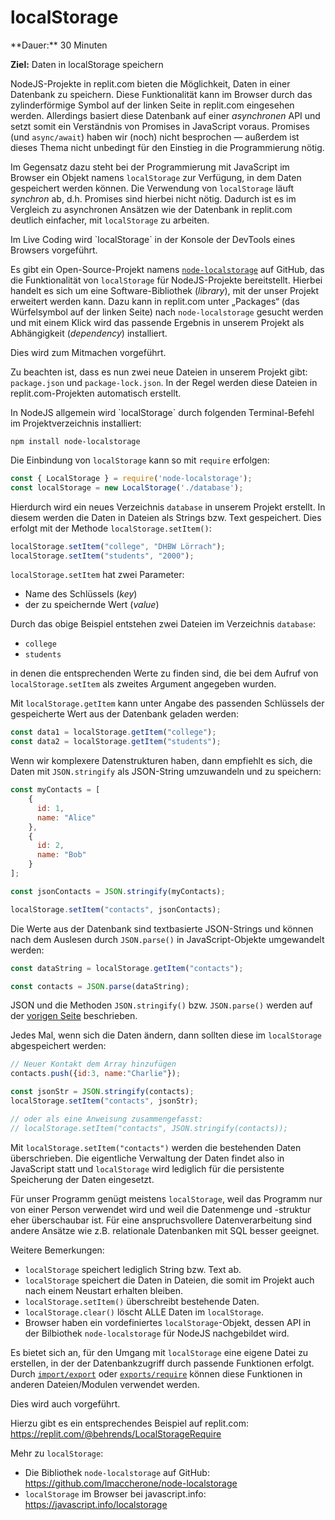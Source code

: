 
# localStorage

<Callout>
  **Dauer:** 30 Minuten
  
  **Ziel:** Daten in localStorage speichern
</Callout>

NodeJS-Projekte in replit.com bieten 
die Möglichkeit, Daten in einer Datenbank zu
speichern. Diese Funktionalität kann im Browser
durch das zylinderförmige Symbol auf der linken Seite 
in replit.com eingesehen werden. Allerdings
basiert diese Datenbank auf einer _asynchronen_ API 
und setzt somit ein Verständnis von Promises 
in JavaScript voraus. Promises (und `async/await`)
haben wir (noch) nicht besprochen &mdash; außerdem
ist dieses Thema nicht unbedingt für den Einstieg 
in die Programmierung nötig.

Im Gegensatz dazu steht bei der Programmierung mit 
JavaScript im Browser ein Objekt namens 
`localStorage` zur Verfügung, in dem Daten
gespeichert werden können. Die Verwendung von
`localStorage` läuft _synchron_ ab, d.h. Promises
sind hierbei nicht nötig. Dadurch ist es im 
Vergleich zu asynchronen Ansätzen wie der Datenbank 
in replit.com deutlich einfacher, mit `localStorage` 
zu arbeiten.

<Callout type="warning">
Im Live Coding wird `localStorage` in der Konsole
der DevTools eines Browsers vorgeführt.
</Callout>

Es gibt ein Open-Source-Projekt namens
[`node-localstorage`](https://github.com/lmaccherone/node-localstorage) auf GitHub, das die 
Funktionalität von 
`localStorage` für NodeJS-Projekte bereitstellt.
Hierbei handelt es sich um eine Software-Bibliothek 
(_library_), mit der unser Projekt erweitert werden 
kann. Dazu kann in replit.com unter „Packages“ 
(das Würfelsymbol auf der linken Seite) nach 
`node-localstorage` gesucht werden und mit einem 
Klick wird das passende Ergebnis in unserem
Projekt als Abhängigkeit (_dependency_) installiert.

<Callout type="warning">
Dies wird zum Mitmachen vorgeführt. 

Zu beachten ist, dass es nun zwei neue Dateien in
unserem Projekt gibt: `package.json` und 
`package-lock.json`. In der Regel werden diese 
Dateien in replit.com-Projekten automatisch 
erstellt.
</Callout>

<Callout type="warning">
In NodeJS allgemein wird `localStorage` durch
folgenden Terminal-Befehl im Projektverzeichnis
installiert:

```
npm install node-localstorage
```
</Callout>

Die Einbindung von `localStorage` kann so
mit `require` erfolgen:

```js
const { LocalStorage } = require('node-localstorage');
const localStorage = new LocalStorage('./database');
```

Hierdurch wird ein neues Verzeichnis `database`
in unserem Projekt erstellt. In diesem werden 
die Daten in Dateien als Strings bzw. Text 
gespeichert. Dies erfolgt mit der Methode 
`localStorage.setItem()`:

```js
localStorage.setItem("college", "DHBW Lörrach");
localStorage.setItem("students", "2000");
```

`localStorage.setItem` hat zwei Parameter:

- Name des Schlüssels (_key_)
- der zu speichernde Wert (_value_)

Durch das obige Beispiel entstehen zwei Dateien
im Verzeichnis `database`:

- `college`
- `students`

in denen die entsprechenden Werte zu finden sind,
die bei dem Aufruf von `localStorage.setItem` als 
zweites Argument angegeben wurden. 

Mit `localStorage.getItem` kann unter Angabe des
passenden Schlüssels der gespeicherte Wert aus
der Datenbank geladen werden:

```js
const data1 = localStorage.getItem("college");
const data2 = localStorage.getItem("students");
```

Wenn wir komplexere Datenstrukturen haben,
dann empfiehlt es sich, die Daten mit `JSON.stringify`
als JSON-String umzuwandeln und zu speichern:

```js
const myContacts = [
    {
      id: 1,
      name: "Alice"
    },
    {
      id: 2,
      name: "Bob"
    }
];

const jsonContacts = JSON.stringify(myContacts);

localStorage.setItem("contacts", jsonContacts);
```

Die Werte aus der Datenbank sind textbasierte
JSON-Strings und können nach dem Auslesen durch 
`JSON.parse()` in JavaScript-Objekte umgewandelt
werden: 

```js
const dataString = localStorage.getItem("contacts");

const contacts = JSON.parse(dataString);
```

JSON und die Methoden `JSON.stringify()` bzw.
`JSON.parse()` werden auf der [vorigen Seite](/prog/09-storage/json) beschrieben.

Jedes Mal, wenn sich die Daten ändern, dann
sollten diese im `localStorage` abgespeichert
werden:

```js
// Neuer Kontakt dem Array hinzufügen
contacts.push({id:3, name:"Charlie"});

const jsonStr = JSON.stringify(contacts);
localStorage.setItem("contacts", jsonStr);

// oder als eine Anweisung zusammengefasst:
// localStorage.setItem("contacts", JSON.stringify(contacts));
```

Mit `localStorage.setItem("contacts")` werden
die bestehenden Daten überschrieben. Die eigentliche
Verwaltung der Daten findet also in JavaScript statt
und `localStorage` wird lediglich für die persistente
Speicherung der Daten eingesetzt.

Für unser Programm genügt meistens `localStorage`,
weil das Programm nur von einer Person verwendet
wird und weil die Datenmenge und -struktur eher
überschaubar ist. Für eine anspruchsvollere 
Datenverarbeitung sind andere Ansätze wie z.B.
relationale Datenbanken mit SQL besser geeignet.

Weitere Bemerkungen:

- `localStorage` speichert lediglich String bzw. Text ab.
- `localStorage` speichert die Daten in Dateien, die somit im Projekt auch nach einem Neustart erhalten bleiben.
- `localStorage.setItem()` überschreibt bestehende Daten.
- `localStorage.clear()` löscht ALLE Daten im `localStorage`.
- Browser haben ein vordefiniertes `localStorage`-Objekt, dessen API in der Bilbiothek `node-localstorage` für NodeJS nachgebildet wird.

Es bietet sich an, für den Umgang mit `localStorage`
eine eigene Datei zu erstellen, in der der 
Datenbankzugriff durch
passende Funktionen erfolgt. Durch 
[`import/export`](/prog/08-organize/import-export)
oder [`exports/require`](/prog/08-organize/require)
können diese Funktionen in anderen Dateien/Modulen
verwendet werden.

<Callout type="warning">
Dies wird auch vorgeführt.

Hierzu gibt es ein entsprechendes Beispiel
auf replit.com:
https://replit.com/@behrends/LocalStorageRequire

Mehr zu `localStorage`:

- Die Bibliothek `node-localstorage` auf GitHub: https://github.com/lmaccherone/node-localstorage
- `localStorage` im Browser bei javascript.info: https://javascript.info/localstorage
 
</Callout>